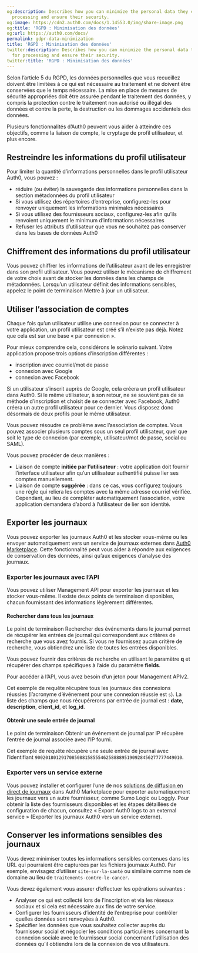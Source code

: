 ```yaml
---
og:description: Describes how you can minimize the personal data they collect for
  processing and ensure their security.
og:image: https://cdn2.auth0.com/docs/1.14553.0/img/share-image.png
og:title: 'RGPD : Minimisation des données'
og:url: https://auth0.com/docs/
permalink: gdpr-data-minimization
title: 'RGPD : Minimisation des données'
twitter:description: Describes how you can minimize the personal data they collect
  for processing and ensure their security.
twitter:title: 'RGPD : Minimisation des données'
---
```


Selon l’article 5 du RGPD, les données personnelles que vous recueillez doivent être limitées à ce qui est nécessaire au traitement et ne doivent être conservées que le temps nécessaire. La mise en place de mesures de sécurité appropriées doit être assurée pendant le traitement des données, y compris la protection contre le traitement non autorisé ou illégal des données et contre la perte, la destruction ou les dommages accidentels des données.

Plusieurs fonctionnalités d’Auth0 peuvent vous aider à atteindre ces objectifs, comme la liaison de compte, le cryptage de profil utilisateur, et plus encore.



## Restreindre les informations du profil utilisateur

Pour limiter la quantité d’informations personnelles dans le profil utilisateur Auth0, vous pouvez :

* réduire (ou éviter) la sauvegarde des informations personnelles dans la section métadonnées du profil utilisateur
* Si vous utilisez des répertoires d’entreprise, configurez-les pour renvoyer uniquement les informations minimales nécessaires
* Si vous utilisez des fournisseurs sociaux, configurez-les afin qu’ils renvoient uniquement le minimum d’informations nécessaires
* Refuser les attributs d’utilisateur que vous ne souhaitez pas conserver dans les bases de données Auth0

## Chiffrement des informations du profil utilisateur

Vous pouvez chiffrer les informations de l’utilisateur avant de les enregistrer dans son profil utilisateur. Vous pouvez utiliser le mécanisme de chiffrement de votre choix avant de stocker les données dans les champs de métadonnées. Lorsqu’un utilisateur définit des informations sensibles, appelez le point de terminaison Mettre à jour un utilisateur.

## Utiliser l’association de comptes

Chaque fois qu’un utilisateur utilise une connexion pour se connecter à votre application, un profil utilisateur est créé s’il n’existe pas déjà. Notez que cela est sur une base « par connexion ».

Pour mieux comprendre cela, considérons le scénario suivant. Votre application propose trois options d’inscription différentes :

* inscription avec courriel/mot de passe
* connexion avec Google
* connexion avec Facebook

Si un utilisateur s’inscrit auprès de Google, cela créera un profil utilisateur dans Auth0. Si le même utilisateur, à son retour, ne se souvient pas de sa méthode d’inscription et choisit de se connecter avec Facebook, Auth0 créera un autre profil utilisateur pour ce dernier. Vous disposez donc désormais de deux profils pour le même utilisateur.

Vous pouvez résoudre ce problème avec l’association de comptes. Vous pouvez associer plusieurs comptes sous un seul profil utilisateur, quel que soit le type de connexion (par exemple, utilisateur/mot de passe, social ou SAML).

Vous pouvez procéder de deux manières :

* Liaison de compte **initiée par l’utilisateur** : votre application doit fournir l’interface utilisateur afin qu’un utilisateur authentifié puisse lier ses comptes manuellement.
* Liaison de compte **suggérée** : dans ce cas, vous configurez toujours une règle qui reliera les comptes avec la même adresse courriel vérifiée. Cependant, au lieu de compléter automatiquement l’association, votre application demandera d’abord à l’utilisateur de lier son identité.

## Exporter les journaux

Vous pouvez exporter les journaux Auth0 et les stocker vous-même ou les envoyer automatiquement vers un service de journaux externes dans [Auth0 Marketplace](https://marketplace.auth0.com/features/log-streaming). Cette fonctionnalité peut vous aider à répondre aux exigences de conservation des données, ainsi qu’aux exigences d’analyse des journaux.

### Exporter les journaux avec l’API

Vous pouvez utiliser Management API pour exporter les journaux et les stocker vous-même. Il existe deux points de terminaison disponibles, chacun fournissant des informations légèrement différentes.

#### Rechercher dans tous les journaux

Le point de terminaison Rechercher des événements dans le journal permet de récupérer les entrées de journal qui correspondent aux critères de recherche que vous avez fournis. Si vous ne fournissez aucun critère de recherche, vous obtiendrez une liste de toutes les entrées disponibles.

Vous pouvez fournir des critères de recherche en utilisant le paramètre **q** et récupérer des champs spécifiques à l’aide du paramètre **fields**.

Pour accéder à l’API, vous avez besoin d’un jeton pour Management APIv2.

Cet exemple de requête récupère tous les journaux des connexions réussies (l’acronyme d’événement pour une connexion réussie est `s`). La liste des champs que nous récupérerons par entrée de journal est : **date**, **description**, **client_id**, et **log_id**.

#### Obtenir une seule entrée de journal

Le point de terminaison Obtenir un événement de journal par IP récupère l’entrée de journal associée avec l’IP fourni.

Cet exemple de requête récupère une seule entrée de journal avec l’identifiant `90020180129170850881585554625888895190928456277777449010`.

### Exporter vers un service externe

Vous pouvez installer et configurer l’une de nos [solutions de diffusion en direct de journaux](https://marketplace.auth0.com/features/log-streaming) dans Auth0 Marketplace pour exporter automatiquement les journaux vers un autre fournisseur, comme Sumo Logic ou Loggly. Pour obtenir la liste des fournisseurs disponibles et les étapes détaillées de configuration de chacun, consultez « Export Auth0 logs to an external service » (Exporter les journaux Auth0 vers un service externe).

## Conserver les informations sensibles des journaux

Vous devez minimiser toutes les informations sensibles contenues dans les URL qui pourraient être capturées par les fichiers journaux Auth0. Par exemple, envisagez d’utiliser `site-sur-la-santé` ou similaire comme nom de domaine au lieu de `traitements-contre-le-cancer`.

Vous devez également vous assurer d’effectuer les opérations suivantes :

* Analyser ce qui est collecté lors de l’inscription et via les réseaux sociaux et si cela est nécessaire aux fins de votre service.
* Configurer les fournisseurs d’identité de l’entreprise pour contrôler quelles données sont renvoyées à Auth0.
* Spécifier les données que vous souhaitez collecter auprès du fournisseur social et négocier les conditions particulières concernant la connexion sociale avec le fournisseur social concernant l’utilisation des données qu’il obtiendra lors de la connexion de vos utilisateurs.